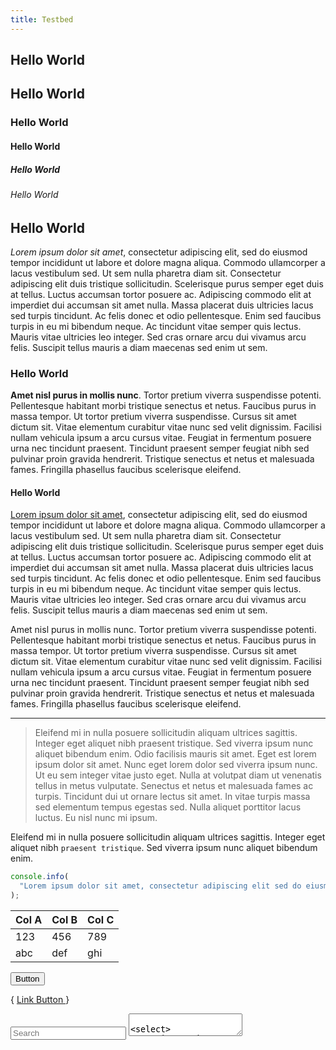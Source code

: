 ```yaml
---
title: Testbed
---
```



<section>

<Palette />

# Hello World

## Hello World

### Hello World

#### Hello World

##### Hello World

###### Hello World

## Hello World

_Lorem ipsum dolor sit amet_, consectetur adipiscing elit, sed do
eiusmod tempor incididunt ut labore et dolore magna aliqua. Commodo
ullamcorper a lacus vestibulum sed. Ut sem nulla pharetra diam sit.
Consectetur adipiscing elit duis tristique sollicitudin. Scelerisque purus
semper eget duis at tellus. Luctus accumsan tortor posuere ac. Adipiscing
commodo elit at imperdiet dui accumsan sit amet nulla. Massa placerat duis
ultricies lacus sed turpis tincidunt. Ac felis donec et odio pellentesque.
Enim sed faucibus turpis in eu mi bibendum neque. Ac tincidunt vitae semper
quis lectus. Mauris vitae ultricies leo integer. Sed cras ornare arcu dui
vivamus arcu felis. Suscipit tellus mauris a diam maecenas sed enim ut sem.

### Hello World

**Amet nisl purus in mollis nunc**. Tortor pretium viverra suspendisse potenti.
Pellentesque habitant morbi tristique senectus et netus. Faucibus purus in
massa tempor. Ut tortor pretium viverra suspendisse. Cursus sit amet dictum
sit. Vitae elementum curabitur vitae nunc sed velit dignissim. Facilisi nullam
vehicula ipsum a arcu cursus vitae. Feugiat in fermentum posuere urna nec
tincidunt praesent. Tincidunt praesent semper feugiat nibh sed pulvinar proin
gravida hendrerit. Tristique senectus et netus et malesuada fames. Fringilla
phasellus faucibus scelerisque eleifend.

#### Hello World

[Lorem ipsum dolor sit amet](), consectetur adipiscing elit, sed do eiusmod tempor
incididunt ut labore et dolore magna aliqua. Commodo ullamcorper a lacus
vestibulum sed. Ut sem nulla pharetra diam sit. Consectetur adipiscing elit
duis tristique sollicitudin. Scelerisque purus semper eget duis at tellus.
Luctus accumsan tortor posuere ac. Adipiscing commodo elit at imperdiet dui
accumsan sit amet nulla. Massa placerat duis ultricies lacus sed turpis
tincidunt. Ac felis donec et odio pellentesque. Enim sed faucibus turpis in eu
mi bibendum neque. Ac tincidunt vitae semper quis lectus. Mauris vitae
ultricies leo integer. Sed cras ornare arcu dui vivamus arcu felis. Suscipit
tellus mauris a diam maecenas sed enim ut sem.

Amet nisl purus in mollis nunc. Tortor pretium viverra suspendisse potenti.
Pellentesque habitant morbi tristique senectus et netus. Faucibus purus in
massa tempor. Ut tortor pretium viverra suspendisse. Cursus sit amet dictum
sit. Vitae elementum curabitur vitae nunc sed velit dignissim. Facilisi nullam
vehicula ipsum a arcu cursus vitae. Feugiat in fermentum posuere urna nec
tincidunt praesent. Tincidunt praesent semper feugiat nibh sed pulvinar proin
gravida hendrerit. Tristique senectus et netus et malesuada fames. Fringilla
phasellus faucibus scelerisque eleifend.

---

> Eleifend mi in nulla posuere sollicitudin aliquam ultrices sagittis. Integer
> eget aliquet nibh praesent tristique. Sed viverra ipsum nunc aliquet bibendum
> enim. Odio facilisis mauris sit amet. Eget est lorem ipsum dolor sit amet.
> Nunc eget lorem dolor sed viverra ipsum nunc. Ut eu sem integer vitae justo
> eget. Nulla at volutpat diam ut venenatis tellus in metus vulputate. Senectus
> et netus et malesuada fames ac turpis. Tincidunt dui ut ornare lectus sit
> amet. In vitae turpis massa sed elementum tempus egestas sed. Nulla aliquet
> porttitor lacus luctus. Eu nisl nunc mi ipsum.

Eleifend mi in nulla posuere sollicitudin aliquam ultrices sagittis. Integer
eget aliquet nibh <code>praesent tristique</code>. Sed viverra ipsum nunc aliquet bibendum
enim.

```js
console.info(
  "Lorem ipsum dolor sit amet, consectetur adipiscing elit sed do eiusmod tempor incididunt ut labore et dolore magna aliqua.",
);
```

| Col A | Col B | Col C |
| ----- | ----- | ----- |
| 123   | 456   | 789   |
| abc   | def   | ghi   |

</section>

<section>

<button>Button</button>

{
  <a href="" className="button">
    Link Button
  </a>
}

<input placeholder="Search" />

<textarea placeholder="Search" />

<select>
  <option>Option A</option>
  <option>Option B</option>
  <option>Option C</option>
</select>

<input type="checkbox" />

</section>
